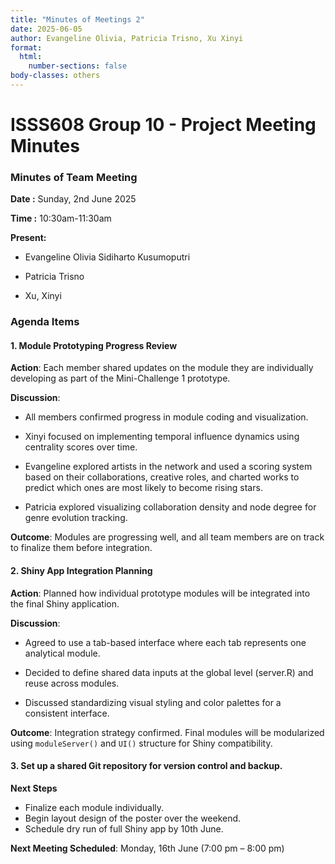 ```yaml
---
title: "Minutes of Meetings 2"
date: 2025-06-05
author: Evangeline Olivia, Patricia Trisno, Xu Xinyi
format: 
  html:
    number-sections: false
body-classes: others
---
```


# ISSS608 Group 10 - Project Meeting Minutes

### Minutes of Team Meeting

**Date :** Sunday, 2nd June 2025

**Time :** 10:30am-11:30am

**Present:**

-   Evangeline Olivia Sidiharto Kusumoputri

-   Patricia Trisno

-   Xu, Xinyi

### Agenda Items

#### 1.  **Module Prototyping Progress Review**

**Action**: 
Each member shared updates on the module they are individually developing as part of the Mini-Challenge 1 prototype.

**Discussion**:

-   All members confirmed progress in module coding and visualization.

-   Xinyi focused on implementing temporal influence dynamics using centrality scores over time.

-   Evangeline explored artists in the network and used a scoring system based on their collaborations, creative roles, and charted works to predict which ones are most likely to become rising stars.

-   Patricia explored visualizing collaboration density and node degree for genre evolution tracking.

**Outcome**: 
Modules are progressing well, and all team members are on track to finalize them before integration.

#### 2. **Shiny App Integration Planning**

**Action**: 
Planned how individual prototype modules will be integrated into the final Shiny application.

**Discussion**:

- Agreed to use a tab-based interface where each tab represents one analytical module.

- Decided to define shared data inputs at the global level (server.R) and reuse across modules.

- Discussed standardizing visual styling and color palettes for a consistent interface.

**Outcome**: 
Integration strategy confirmed. Final modules will be modularized using `moduleServer()` and `UI()` structure for Shiny compatibility.

#### 3. **Set up a shared Git repository for version control and backup.**

**Next Steps**

- Finalize  each module individually.
- Begin layout design of the poster over the weekend.
- Schedule dry run of full Shiny app by 10th June.

**Next Meeting Scheduled**: Monday, 16th June (7:00 pm – 8:00 pm)